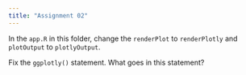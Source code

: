 ```yaml
---
title: "Assignment 02"
---
```


In the `app.R` in this folder, change the `renderPlot` to `renderPlotly` and `plotOutput` to `plotlyOutput`.

Fix the `ggplotly()` statement. What goes in this statement?